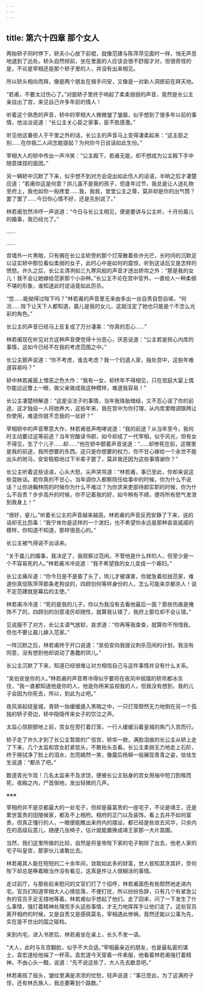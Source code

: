 ```yaml
---
---
---
```

title: 第六十四章 那个女人
---




两抬轿子同时停下，轿夫小心放下前棍，就像范建与陈萍萍见面时一样，悄无声息地退到了远处。轿头自然倾前，坐在里面的人应该会很不舒服才对，但很奇怪的是，不论是宰相还是那个轿子里的人，并没有出来相见。

所以轿头相向而拜，像是两个朋友在揖手问安，又像是一对新人洞房前在拜天地。

“若甫，不要太过伤心了。”对面轿子里终于响起了柔柔弱弱的声音，竟然是长公主亲自出了宫，来见自己许多年前的情人！

听着这个熟悉的声音，轿中的宰相大人微微皱了皱眉，似乎想到了很多年以前的事情，他淡淡说道：“长公主关心臣之家事，臣不胜感激。”

听见他这番拒人于干里之外的话，长公主的声音马上变得凄柔起来：“这主臣之别……在你我二人间怎能提起？为何你今日说话如此生份。”

宰相大人的轿中传出一声冷笑：“公主殿下，若甫无能，却不想成为公主殿下手中随意揉捏的面团。”

另一辆轿中沉默了下来，似乎想不到对方会说出如此伤人的话语，半晌之后才凄楚应道：“若甫你这是何意？拱儿虽不是我的孩子，但逢年过节，我总是让人送礼物至府上，我也如你一般疼爱……我，我我，堂堂公主之尊，莫非却是你的出气筒？罢了罢了……今日你心情不好，还是先别说了。”

林若甫忽然冷哼一声说道：“今日与长公主相见，便是要讲与公主听，十月份晨儿的婚事，我已经允了。”

……

……

宫墙外一片黑暗，只有搁在长公主轿旁的那个灯笼散着些许光芒，长时间的沉默足以证实轿中那位看似柔弱的女子，此时心中是如何的震惊，听到这话后又是怎样的愤怒。许久之后，长公主清冽如三九寒风般的声音才透出轿帘之外：“那是我的女儿！我不会让她嫁给范家那个小杂种。”长公主不论在宫中官外，一直给人一种柔弱不堪的形象，谁知道此时说话竟如此厉杀。

“您……能拗得过陛下吗？”林若甫的声音里无来由多出一丝自责自怨自嗟，“何况……陛下让天下人都知道，晨儿是我的女儿，这就注定了她也只能是个不怎么光彩的角色。”

长公主的声音已经马上反复成了万分凄美：“你真的忍心……”

林若甫现在听见对方这种声音便觉得十分恶心，厌恶说道：“公主若是担心内库的事情，这如今已经不在我的考虑范围之中。”

长公主颤声说道：“你不考虑，谁去考虑？我一个妇道人家，独处宫中，这些年难道容易吗？”

轿中林若甫面上憎恶之色大作：“我有一女，却终年不得相见，只在宫庭大宴上偶尔能远远瞥上一眼，做父亲做成我这种模样，难道我容易！”

长公主凄楚辨解道：“这是没法子的事情，当年我珠胎暗结，又不忍心误了你的前途，这才独自一人将她养大，这些年来，我在宫中为你打理，从内库里暗调银两让你使用，难道你就不念我的一丝好？”

宰相轿中的声音寒意大作，林若甫低声咆哮说道：“我的前途？从当年至今，我何时主动要过这等前途？当年穷酸读书郎，如今却成了一代宰相，似乎风光，但有女不得见，生了个儿子……却……”他在轿中颤着声音说道：“……却惨死在前，这哪里是我的前途，我所想要的东西。这只是你想要的权力，你不甘心嫁给一个永世不能出头的驸马，安安稳稳地过下半辈子罢了，莫非我还因为这些事情谢你？”

长公主听着这些话语，心头大怒，尖声哭骂道：“林若甫，事已至此，你却来说这些混帐话。若你真的不甘心，当年调你入都察院任给事中的时候，你为什么不说话？让你进翰林院的时候你为什么不难过？为你求来吏部待郎实职的时候，你为什么不自责？步步高升的时候，你不记着我的好，如今稍有不顺，便将所有怒气发泄到我身上！”

“很好，睿儿。”听着长公主的声音越来越高，林若甫的声音反而安静了下来，说的话却无比怨毒：“我宁肯你是这样的一个泼妇，也不希望你永远是那种哀哀戚戚的模样，你知道不知道，那样很恶心的。”

长公主被气得说不出话来。

“关于晨儿的婚事，我决定了，我观察过范闲，不管他是什么样的人，但至少是一个不容易死的人。”林若甫冷冷说道：“我不希望我的女儿变成一个寡妇。”

长公主痛斥道：“你今日是不是昏了头了，珙儿才被谋害，你就急着拉拢范家，难道你真信陈萍萍那条老狗说的，四顾剑何等样身份的人，怎么可能来京都杀人！说不定范建就是幕后的主使。”

林若甫冷冷道：“死的是我的儿子，你以为我没有去看他最后一面？那些伤痕是掩饰不了的，四顾剑的剑意凌厉却随性，就算我认错了，我府上那位却不会认错。”

见说服不了对方，长公主语气放软，哀求道：“你再等我查查，就算你不怜惜我，但也不要让晨儿嫁入范家。”

一阵沉默之后，林若甫终于开口说道：“吴伯安向我提议刺杀范闲的计划，我没有同意，没有想到他却说动了愚蠢的珙儿。”

长公主沉默了下来，知道已经很难让对方相信自己与这件事情并没有什么关系。

“吴伯安是你的人。”林若甫的声音寒冷得似乎要将在夜风中摇摆的轿帘都冰冻住，“我一直都知道他是你的人，他是你用来监视我的人，但我没有想到，我的儿子会因为你死去，所以，到此为止吧。”

夜风渐起绕皇城，青轿一抬缓缓遁入黑暗之中，一只灯笼颓然无力地倒在另一个孤独的轿子旁边，轿中隐隐传来女子的饮泣之声。

太监心惊胆颤地上前，宫女在旁打着灯笼，一行人缓缓沿着皇城的角门入宫而行。

轿子走了许久才到了长公主暂居的广信宫，轿帘一掀，满脸泪痕的长公主从轿上走了下来，几个太监和宫女赶紧低头，不敢抬头去看。长公主柔弱无力地走上石阶，终于擦拭净了脸上的泪水，忽而嫣然一笑，像露后杨柳一般展现青青之姿，怯怯生生说道：“都杀了吧。”

数道青光乍现！几名太监来不及求饶，便被长公主贴身的宫女用袖中短刀割喉而死，夜殿之内，尸首倒地，发出轻微的几声。

※※※

宰相府并不是京都最大的一处宅子，但却是最富贵的一座宅子，不论是靖王，还是累世富贵的田陵候家，都及不上相府。相府的正门以及装饰，看上去并不如何富贵，但真正懂行的人，一眼便能瞧出来府内的摆设，都已经是些敛去风华，只余内在的高级玩意儿，随便几张椅子，估计就能置换成靖王家那一大片苗圃。

当然，我们这里所做的比较，自然是将皇帝陛下家的宅子剔除了出去，他老人家的宅子叫皇宫，那家伙儿谁敢比去。

林若甫其人能在短短的二十余年间，敛取如此多的财富，世人皆知其贪其奸，奈何陛下却总是睁着眼当作没有看见，这真是件让人很糊涂的事情。

走过前厅，与那些前来慰问的文官们打了个招呼，林若甫面色有些颓然地走进内宅。官员们知道宰相大人心情低落，不便打扰，所以纷纷告辞，只有几个有紧急公务的官员手足无措地等着。林若甫似乎想起了他们，走了回来，问了一下发生了什么事情，强打着精神处理完手头这些事情，才无力地挥挥手让他们走了。这些官员离开相府的时候，又是自责又是感佩莫名，宰相遇此惨祸，竟然还能以公事为先，实在是不世出的国之砥柱。

来到内宅，进入书房后，林若甫坐在桌上，长久不发一语。

“大人，此时与东宫翻脸，似乎不大合适。”宰相最亲近的朋友，也是最私密的谋士，袁宏道给他端了一杯茶。袁宏道今天穿着一件素服，他看着林若甫强打着精神，不由心头一黯，说道：“先不说这些了，大人先去歇息吧。”

林若甫摇了摇头，皱纹里满是浓浓的忧愁，轻声说道：“事已至此，为了这满府子侄，还有林氏族人，我总要筹划个路数。”